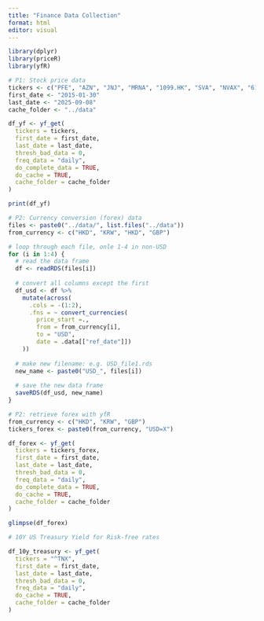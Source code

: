 ```yaml
---
title: "Finance Data Collection"
format: html
editor: visual
---
```


```r
library(dplyr)
library(priceR)
library(yfR)
```

```r
# P1: Stock price data
tickers <- c("PFE", "AZN", "JNJ", "MRNA", "1099.HK", "SVA", "NVAX", "6185.HK", "CASBF", "302440.KS")
first_date <- "2015-01-30"
last_date <- "2025-09-08"
cache_folder <- "../data"

df_yf <- yf_get(
  tickers = tickers,
  first_date = first_date,
  last_date = last_date,
  thresh_bad_data = 0,
  freq_data = "daily",
  do_complete_data = TRUE,
  do_cache = TRUE,
  cache_folder = cache_folder
)

print(df_yf)
```

```r
# P2: Currency conversion (forex) data
files <- paste0("../data/", list.files("../data"))
from_currency <- c("HKD", "KRW", "HKD", "GBP")

# loop through each file, onle 1-4 in non-USD
for (i in 1:4) {
  # read the data frame
  df <- readRDS(files[i])
  
  # convert all columns except the first
  df_usd <- df %>%
    mutate(across(
      .cols = -(1:2),
      .fns = ~ convert_currencies(
        price_start =.,
        from = from_currency[i],
        to = "USD",
        date = .data[["ref_date"]])
    ))
  
  # make new filename: e.g. USD_file1.rds
  new_name <- paste0("USD_", files[i])
  
  # save the new data frame
  saveRDS(df_usd, new_name)
}
```

```r
# P2: retrieve forex with yfR
from_currency <- c("HKD", "KRW", "GBP")
tickers_forex <- paste0(from_currency, "USD=X")

df_forex <- yf_get(
  tickers = tickers_forex,
  first_date = first_date,
  last_date = last_date,
  thresh_bad_data = 0,
  freq_data = "daily",
  do_complete_data = TRUE,
  do_cache = TRUE,
  cache_folder = cache_folder
)

glimpse(df_forex)
```

```r
# 10Y US Treasury Yield for Risk-free rates

df_10y_treasury <- yf_get(
  tickers = "^TNX",
  first_date = first_date,
  last_date = last_date,
  thresh_bad_data = 0,
  freq_data = "daily",
  do_cache = TRUE,
  cache_folder = cache_folder
)
```
